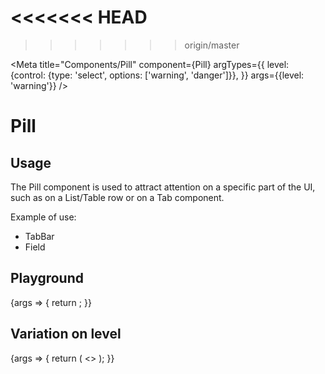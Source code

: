 <<<<<<< HEAD
=======
>>>>>>> origin/master

<Meta
  title="Components/Pill"
  component={Pill}
  argTypes={{
    level: {control: {type: 'select', options: ['warning', 'danger']}},
  }}
  args={{level: 'warning'}}
/>

# Pill

## Usage

The Pill component is used to attract attention on a specific part of the UI, such as on a List/Table row or on a Tab component.

Example of use:
<ul>
    <li><LinkTo kind="Components/TabBar" story="With Pills">TabBar</LinkTo></li>
    <li><LinkTo kind="Components/Field" story="Completeness">Field</LinkTo></li>
</ul>

## Playground

<Canvas>
  <Story name="Standard">
    {args => {
      return <Pill {...args} />;
    }}
  </Story>
</Canvas>

<ArgsTable story="Standard" />

## Variation on level

<Canvas>
  <Story name="Level">
    {args => {
      return (
        <>
          <Pill {...args} level="warning" />
          <Pill {...args} level="danger" />
        </>
      );
    }}
  </Story>
</Canvas>
